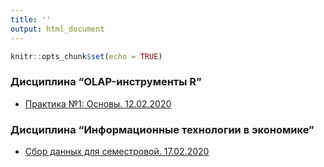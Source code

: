 ```yaml
---
title: ''
output: html_document
---
```


```r
knitr::opts_chunk$set(echo = TRUE)

```

### Дисциплина “OLAP-инструменты R”    

* [Практика №1: Основы. 12.02.2020](https://aksyuk.github.io/xaringan_gh/slides/slides_practice_01.html)   




### Дисциплина “Информационные технологии в экономике”    

* [Сбор данных для семестровой. 17.02.2020](https://aksyuk.github.io/xaringan_gh/slides/slides_itve_01.html)   


